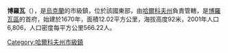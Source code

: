 {{Unreferenced|time=2015-09-16T01:57:57+00:00}}
{{coord|49|22|54|N|37|38|27|E|scale:30000_region:UA|display=title}}

'''博羅瓦'''（{{lang-uk|Борова}}），是[[烏克蘭|烏克蘭]]的市級鎮，位於該國東部，由[[哈爾科夫州|哈爾科夫州]]負責管轄，是[[博羅瓦區|博羅瓦區]]的首府，始建於1670年，面積12.02平方公里，海拔高度92米，2001年人口6,806，人口密度每平方公里566.22人。

{{DEFAULTSORT:Борова}}
[[Category:哈爾科夫州市級鎮|Category:哈爾科夫州市級鎮]]


{{Kharkiv-geo-stub}}